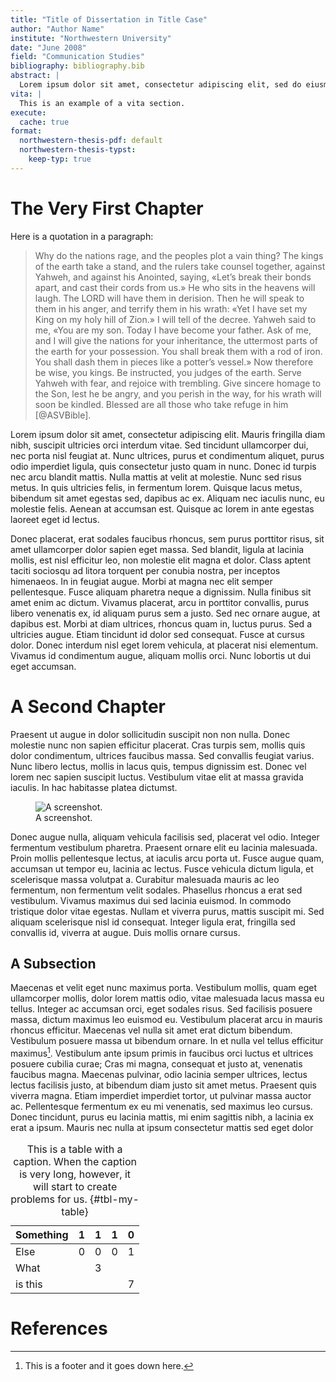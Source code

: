 ```yaml
---
title: "Title of Dissertation in Title Case"
author: "Author Name"
institute: "Northwestern University"
date: "June 2008"
field: "Communication Studies"
bibliography: bibliography.bib
abstract: |
  Lorem ipsum dolor sit amet, consectetur adipiscing elit, sed do eiusmod tempor incididunt ut labore et dolore magna aliqua. Ut enim ad minim veniam, quis nostrud exercitation ullamco laboris nisi ut aliquip ex ea commodo consequat. Duis aute irure dolor in reprehenderit in voluptate velit esse cillum dolore eu fugiat nulla pariatur. Excepteur sint occaecat cupidatat non proident, sunt in culpa qui officia deserunt mollit anim id est laborum.
vita: |
  This is an example of a vita section.
execute: 
  cache: true
format:
  northwestern-thesis-pdf: default
  northwestern-thesis-typst:
    keep-typ: true
---
```


# The Very First Chapter

Here is a quotation in a paragraph:

> Why do the nations rage, and the peoples plot a vain thing? The kings of the earth take a stand, and the rulers take counsel together, against Yahweh, and against his Anointed, saying, «Let's break their bonds apart, and cast their cords from us.» He who sits in the heavens will laugh. The LORD will have them in derision. Then he will speak to them in his anger, and terrify them in his wrath: «Yet I have set my King on my holy hill of Zion.» I will tell of the decree. Yahweh said to me, «You are my son. Today I have become your father. Ask of me, and I will give the nations for your inheritance, the uttermost parts of the earth for your possession. You shall break them with a rod of iron. You shall dash them in pieces like a potter's vessel.» Now therefore be wise, you kings. Be instructed, you judges of the earth. Serve Yahweh with fear, and rejoice with trembling. Give sincere homage to the Son, lest he be angry, and you perish in the way, for his wrath will soon be kindled. Blessed are all those who take refuge in him [@ASVBible].

Lorem ipsum dolor sit amet, consectetur adipiscing elit. Mauris fringilla diam nibh, suscipit ultricies orci interdum vitae. Sed tincidunt ullamcorper dui, nec porta nisl feugiat at. Nunc ultrices, purus et condimentum aliquet, purus odio imperdiet ligula, quis consectetur justo quam in nunc. Donec id turpis nec arcu blandit mattis. Nulla mattis at velit at molestie. Nunc sed risus metus. In quis ultricies felis, in fermentum lorem. Quisque lacus metus, bibendum sit amet egestas sed, dapibus ac ex. Aliquam nec iaculis nunc, eu molestie felis. Aenean at accumsan est. Quisque ac lorem in ante egestas laoreet eget id lectus.

Donec placerat, erat sodales faucibus rhoncus, sem purus porttitor risus, sit amet ullamcorper dolor sapien eget massa. Sed blandit, ligula at lacinia mollis, est nisl efficitur leo, non molestie elit magna et dolor. Class aptent taciti sociosqu ad litora torquent per conubia nostra, per inceptos himenaeos. In in feugiat augue. Morbi at magna nec elit semper pellentesque. Fusce aliquam pharetra neque a dignissim. Nulla finibus sit amet enim ac dictum. Vivamus placerat, arcu in porttitor convallis, purus libero venenatis ex, id aliquam purus sem a justo. Sed nec ornare augue, at dapibus est. Morbi at diam ultrices, rhoncus quam in, luctus purus. Sed a ultricies augue. Etiam tincidunt id dolor sed consequat. Fusce at cursus dolor. Donec interdum nisl eget lorem vehicula, at placerat nisi elementum. Vivamus id condimentum augue, aliquam mollis orci. Nunc lobortis ut dui eget accumsan.

# A Second Chapter

Praesent ut augue in dolor sollicitudin suscipit non non nulla. Donec molestie nunc non sapien efficitur placerat. Cras turpis sem, mollis quis dolor condimentum, ultrices faucibus massa. Sed convallis feugiat varius. Nunc libero lectus, mollis in lacus quis, tempus dignissim est. Donec vel lorem nec sapien suscipit luctus. Vestibulum vitae elit at massa gravida iaculis. In hac habitasse platea dictumst.

![A screenshot.](images/screenshot1.png){#fig-screenshot1}

Donec augue nulla, aliquam vehicula facilisis sed, placerat vel odio. Integer fermentum vestibulum pharetra. Praesent ornare elit eu lacinia malesuada. Proin mollis pellentesque lectus, at iaculis arcu porta ut. Fusce augue quam, accumsan ut tempor eu, lacinia ac lectus. Fusce vehicula dictum ligula, et scelerisque massa volutpat a. Curabitur malesuada mauris ac leo fermentum, non fermentum velit sodales. Phasellus rhoncus a erat sed vestibulum. Vivamus maximus dui sed lacinia euismod. In commodo tristique dolor vitae egestas. Nullam et viverra purus, mattis suscipit mi. Sed aliquam scelerisque nisl id consequat. Integer ligula erat, fringilla sed convallis id, viverra at augue. Duis mollis ornare cursus.


## A Subsection

Maecenas et velit eget nunc maximus porta. Vestibulum mollis, quam eget ullamcorper mollis, dolor lorem mattis odio, vitae malesuada lacus massa eu tellus. Integer ac accumsan orci, eget sodales risus. Sed facilisis posuere massa, dictum maximus leo euismod eu. Vestibulum placerat arcu in mauris rhoncus efficitur. Maecenas vel nulla sit amet erat dictum bibendum. Vestibulum posuere massa ut bibendum ornare. In et nulla vel tellus efficitur maximus[^1]. Vestibulum ante ipsum primis in faucibus orci luctus et ultrices posuere cubilia curae; Cras mi magna, consequat et justo at, venenatis faucibus magna. Maecenas pulvinar, odio lacinia semper ultrices, lectus lectus facilisis justo, at bibendum diam justo sit amet metus. Praesent quis viverra magna. Etiam imperdiet imperdiet tortor, ut pulvinar massa auctor ac. Pellentesque fermentum ex eu mi venenatis, sed maximus leo cursus. Donec tincidunt, purus eu lacinia mattis, mi enim sagittis nibh, a lacinia ex erat a ipsum. Mauris nec nulla at ipsum consectetur mattis sed eget dolor


[^1]: This is a footer and it goes down here.


| Something | 1 | 1 | 1 | 0 |
|-----------|---|---|---|---|
| Else      | 0 | 0 | 0 | 1 |
| What      |   | 3 |   |   |
| is this   |   |   |   | 7 |

: This is a table with a caption. When the caption is very long, however, it will start to create problems for us. {#tbl-my-table}

# References {.unnumbered}

::: {#refs}
:::
